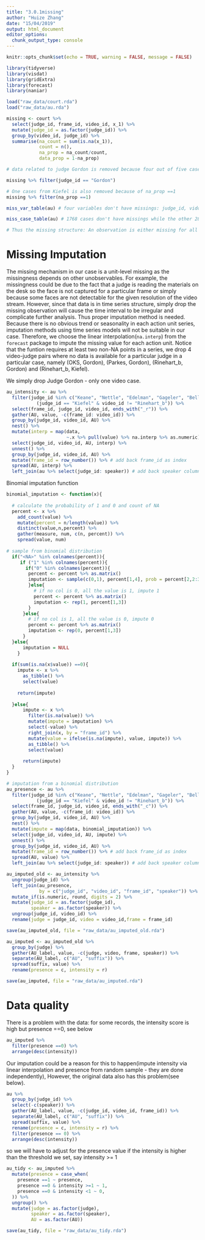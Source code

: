 ```yaml
---
title: "3.0.1missing"
author: "Huize Zhang"
date: "15/04/2019"
output: html_document
editor_options: 
  chunk_output_type: console
---
```


```r
knitr::opts_chunk$set(echo = TRUE, warning = FALSE, message = FALSE)

library(tidyverse)
library(visdat)
library(gridExtra)
library(forecast)
library(naniar)

load("raw_data/court.rda")
load("raw_data/au.rda")
```

```r
missing <- court %>% 
  select(judge_id, frame_id, video_id, x_1) %>% 
  mutate(judge_id = as.factor(judge_id)) %>% 
  group_by(video_id, judge_id) %>% 
  summarise(na_count = sum(is.na(x_1)), 
            count = n(),
            na_prop = na_count/count, 
            data_prop = 1-na_prop)

# data related to judge Gordon is removed because four out of five cases with Gordon has missing proportion greater than 99% 

missing %>% filter(judge_id == "Gordon")

# One cases from Kiefel is also removed because of na_prop ==1
missing %>% filter(na_prop ==1)
```

```r
miss_var_table(au) # four variables don't have missings: judge_id, vido_id, frame_id, speakers, all others have missing

miss_case_table(au) # 1768 cases don't have missings while the other 2833 cases all have 35 missings in the case. 

# Thus the missing structure: An observation is either missing for all the variables or has non-missing
```



# Missing Imputation

The missing mechanism in our case is a unit-level missing as the missingness depends on other unobservables. For example, the missingness could be due to the fact that a judge is reading the materials on the desk so the face is not captured for a particular frame or simply because some faces are not detectable for the given resolution of the video stream. However, since that data is in time series structure, simply drop the missing observation will cause the time interval to be irregular and complicate further analysis. Thus proper imputation method is needed. Because there is no obvious trend or seasonality in each action unit series, imputation methods using time series models will not be suitable in our case.  Therefore, we choose the linear interpolation(`na.interp`) from the `forecast` package to impute the missing value for each action unit. Notice that the funtion requires at least two non-NA points in a series, we drop 4 video-judge pairs where no data is available for a particular judge in a particular case, namely (OKS, Gordon), (Parkes, Gordon), (Rinehart_b, Gordon) and (Rinehart_b, Kiefel). 

We simply drop Judge Gordon - only one video case. 

```r
au_intensity <- au %>% 
  filter(judge_id %in% c("Keane", "Nettle", "Edelman", "Gageler", "Bell")|
           (judge_id == "Kiefel" & video_id != "Rinehart_b")) %>% 
  select(frame_id, judge_id, video_id, ends_with("_r")) %>% 
  gather(AU, value, -c(frame_id: video_id)) %>% 
  group_by(judge_id, video_id, AU) %>% 
  nest() %>% 
  mutate(interp = map(data, 
                      ~.x %>% pull(value) %>% na.interp %>% as.numeric)) %>% 
  select(judge_id, video_id, AU, interp) %>% 
  unnest() %>% 
  group_by(judge_id, video_id, AU) %>%
  mutate(frame_id = row_number()) %>% # add back frame_id as index
  spread(AU, interp) %>% 
  left_join(au %>% select(judge_id: speaker)) # add back speaker column
```

Binomial imputation function 
```r
binomial_imputation <- function(x){
  
  # calculate the probability of 1 and 0 and count of NA 
  percent <- x %>% 
    add_count(value) %>% 
    mutate(percent = n/length(value)) %>% 
    distinct(value,n,percent) %>% 
    gather(measure, num, c(n, percent)) %>% 
    spread(value, num)
  
# sample from binomial distribution  
  if("<NA>" %in% colnames(percent)){
     if ("1" %in% colnames(percent)){
       if("0" %in% colnames(percent)){
        percent <- percent %>% as.matrix()
        imputation <- sample(c(0,1), percent[1,4], prob = percent[2,2:3], replace = TRUE)
        }else{
          # if no col is 0, all the value is 1, impute 1
          percent <- percent %>% as.matrix()
          imputation <- rep(1, percent[1,3])
        }
      }else{
        # if no col is 1, all the value is 0, impute 0
        percent <- percent %>% as.matrix()
        imputation <- rep(0, percent[1,3])
      }
  }else{
      imputation = NULL
    }
  
  if(sum(is.na(x$value)) ==0){
    impute <- x %>% 
      as_tibble() %>% 
      select(value)
    
    return(impute)
    
  }else{
      impute <- x %>% 
        filter(is.na(value)) %>% 
        mutate(impute = imputation) %>% 
        select(-value) %>% 
        right_join(x, by = "frame_id") %>% 
        mutate(value = ifelse(is.na(impute), value, impute)) %>% 
        as_tibble() %>% 
        select(value)
      
      return(impute)
  }
}

```

```r
# imputation from a binomial distribution
au_presence <- au %>% 
  filter(judge_id %in% c("Keane", "Nettle", "Edelman", "Gageler", "Bell")|
           (judge_id == "Kiefel" & video_id != "Rinehart_b")) %>% 
  select(frame_id, judge_id, video_id, ends_with("_c")) %>% 
  gather(AU, value, -c(frame_id: video_id)) %>% 
  group_by(judge_id, video_id, AU) %>%
  nest() %>% 
  mutate(impute = map(data, binomial_imputation)) %>% 
  select(judge_id, video_id, AU, impute) %>% 
  unnest() %>% 
  group_by(judge_id, video_id, AU) %>% 
  mutate(frame_id = row_number()) %>% # add back frame_id as index
  spread(AU, value) %>% 
  left_join(au %>% select(judge_id: speaker)) # add back speaker column

au_imputed_old <- au_intensity %>% 
  ungroup(judge_id) %>% 
  left_join(au_presence, 
            by = c("judge_id", "video_id", "frame_id", "speaker")) %>% 
  mutate_if(is.numeric, round, digits = 2) %>% 
  mutate(judge_id = as.factor(judge_id), 
         speaker = as.factor(speaker)) %>% 
  ungroup(judge_id, video_id) %>% 
  rename(judge = judge_id, video = video_id,frame = frame_id)

save(au_imputed_old, file = "raw_data/au_imputed_old.rda") 

au_imputed <- au_imputed_old %>% 
  group_by(judge) %>% 
  gather(AU_label, value, -c(judge, video, frame, speaker)) %>% 
  separate(AU_label, c("AU", "suffix")) %>% 
  spread(suffix, value) %>% 
  rename(presence = c, intensity = r) 

save(au_imputed, file = "raw_data/au_imputed.rda") 
```

# Data quality

There is a problem with the data: for some records, the intensity score is high but presence ==0, see below

```r
au_imputed %>% 
  filter(presence ==0) %>% 
  arrange(desc(intensity)) 
```

Our imputation could be a reason for this to happen(impute intensity via linear interpolation and presence from random sample - they are done independently), However, the original data also has this problem(see below). 

```r
au %>% 
  group_by(judge_id) %>% 
  select(-c(speaker)) %>% 
  gather(AU_label, value, -c(judge_id, video_id, frame_id)) %>% 
  separate(AU_label, c("AU", "suffix")) %>% 
  spread(suffix, value) %>% 
  rename(presence = c, intensity = r) %>%  
  filter(presence == 0) %>% 
  arrange(desc(intensity))
```

so we will have to adjust for the presence value if the intensity is higher than the threshold we set, say intensity >= 1 

```r
au_tidy <- au_imputed %>% 
  mutate(presence = case_when(
    presence ==1 ~ presence, 
    presence ==0 & intensity >=1 ~ 1, 
    presence ==0 & intensity <1 ~ 0, 
  )) %>% 
  ungroup() %>% 
  mutate(judge = as.factor(judge), 
         speaker = as.factor(speaker), 
         AU = as.factor(AU)) 

save(au_tidy, file = "raw_data/au_tidy.rda")
```

